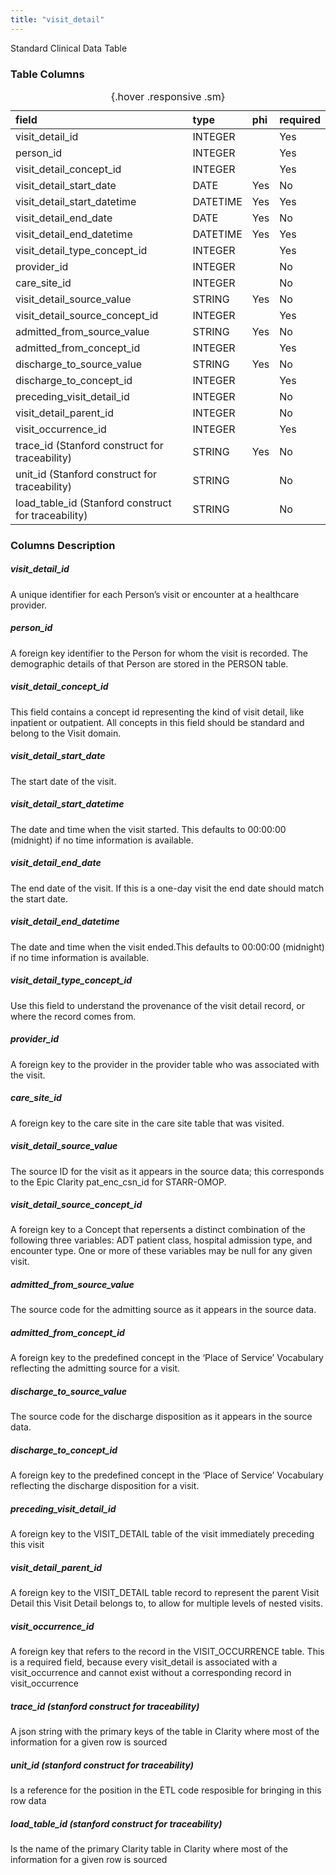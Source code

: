 ```yaml
---
title: "visit_detail"
---
```


Standard Clinical Data Table 

### Table Columns

| field                                               | type     | phi   | required   |
|:----------------------------------------------------|:---------|:------|:-----------|
| visit_detail_id                                     | INTEGER  |       | Yes        |
| person_id                                           | INTEGER  |       | Yes        |
| visit_detail_concept_id                             | INTEGER  |       | Yes        |
| visit_detail_start_date                             | DATE     | Yes   | No         |
| visit_detail_start_datetime                         | DATETIME | Yes   | Yes        |
| visit_detail_end_date                               | DATE     | Yes   | No         |
| visit_detail_end_datetime                           | DATETIME | Yes   | Yes        |
| visit_detail_type_concept_id                        | INTEGER  |       | Yes        |
| provider_id                                         | INTEGER  |       | No         |
| care_site_id                                        | INTEGER  |       | No         |
| visit_detail_source_value                           | STRING   | Yes   | No         |
| visit_detail_source_concept_id                      | INTEGER  |       | Yes        |
| admitted_from_source_value                          | STRING   | Yes   | No         |
| admitted_from_concept_id                            | INTEGER  |       | Yes        |
| discharge_to_source_value                           | STRING   | Yes   | No         |
| discharge_to_concept_id                             | INTEGER  |       | Yes        |
| preceding_visit_detail_id                           | INTEGER  |       | No         |
| visit_detail_parent_id                              | INTEGER  |       | No         |
| visit_occurrence_id                                 | INTEGER  |       | Yes        |
| trace_id (Stanford construct for traceability)      | STRING   | Yes   | No         |
| unit_id (Stanford construct for traceability)       | STRING   |       | No         |
| load_table_id (Stanford construct for traceability) | STRING   |       | No         |

:  {.hover .responsive .sm}

### Columns Description


##### visit_detail_id

A unique identifier for each Person's visit or encounter at a healthcare provider.

##### person_id

A foreign key identifier to the Person for whom the visit is recorded. The demographic details of that Person are stored in the PERSON table.

##### visit_detail_concept_id

This field contains a concept id representing the kind of visit detail, like inpatient or outpatient. All concepts in this field should be standard and belong to the Visit domain.

##### visit_detail_start_date

The start date of the visit.

##### visit_detail_start_datetime

The date and time when the visit started. This defaults to 00:00:00 (midnight) if no time information is available. 

##### visit_detail_end_date

The end date of the visit. If this is a one-day visit the end date should match the start date.

##### visit_detail_end_datetime

The date and time when the visit ended.This defaults to 00:00:00 (midnight) if no time information is available.

##### visit_detail_type_concept_id

Use this field to understand the provenance of the visit detail record, or where the record comes from.

##### provider_id

A foreign key to the provider in the provider table who was associated with the visit.

##### care_site_id

A foreign key to the care site in the care site table that was visited.

##### visit_detail_source_value

The source ID for the visit as it appears in the source data; this corresponds to the Epic Clarity pat_enc_csn_id for STARR-OMOP.

##### visit_detail_source_concept_id

A foreign key to a Concept that repersents a distinct combination of the following three variables:  ADT patient class, hospital admission type, and encounter type. One or more of these variables may be null for any given visit.

##### admitted_from_source_value

The source code for the admitting source as it appears in the source data.

##### admitted_from_concept_id

A foreign key to the predefined concept in the 'Place of Service' Vocabulary reflecting the admitting source for a visit.

##### discharge_to_source_value

The source code for the discharge disposition as it appears in the source data.

##### discharge_to_concept_id

A foreign key to the predefined concept in the 'Place of Service' Vocabulary reflecting the discharge disposition for a visit.

##### preceding_visit_detail_id

A foreign key to the VISIT_DETAIL table of the visit immediately preceding this visit

##### visit_detail_parent_id

A foreign key to the VISIT_DETAIL table record to represent the parent Visit Detail this Visit Detail belongs to, to allow for multiple levels of nested visits.

##### visit_occurrence_id

A foreign key that refers to the record in the VISIT_OCCURRENCE table. This is a required field, because every visit_detail is associated with a visit_occurrence and cannot exist without a corresponding record in visit_occurrence

##### trace_id (stanford construct for traceability) 

A json string with the primary keys of the table in Clarity where most of the information for a given row is sourced

##### unit_id (stanford construct for traceability) 

Is a reference for the position in the ETL code resposible for bringing in this row data

##### load_table_id (stanford construct for traceability) 

Is the name of the primary Clarity table in Clarity where most of the information for a given row is sourced
